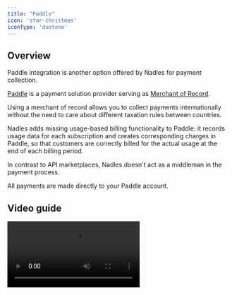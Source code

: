 ```yaml
---
title: "Paddle"
icon: 'star-christmas'
iconType: 'duotone'
---
```


## Overview

Paddle integration is another option offered by Nadles for payment collection.

[Paddle](https://paddle.com/) is a payment solution provider serving as [Merchant of Record](https://www.paddle.com/blog/what-is-merchant-of-record).

Using a merchant of record allows you to collect payments internationally without the need to care about different taxation rules between countries.

Nadles adds missing usage-based billing functionality to Paddle: it records usage data for each subscription and creates corresponding charges in Paddle, so that customers are correctly billed for the actual usage at the end of each billing period.

<Info>
In contrast to API marketplaces, Nadles doesn't act as a middleman in the payment process.

All payments are made directly to your Paddle account.
</Info>

## Video guide

<video controls className="w-full aspect-video" preload="metadata" src="https://app.nadles.com/static/docs/Quickstart%20%E2%80%94%20Paddle.mp4" />

## Prerequisites

* Active Paddle account
* [SaaS taxable category](https://www.paddle.com/help/start/intro-to-paddle/why-do-i-need-to-select-'taxable-categories'-for-my-products) approved for your account by Paddle
* Your own domain name [approved by Paddle](https://www.paddle.com/help/start/account-verification/what-is-domain-verification)
* If you're **NOT** using this domain for your user portal on Nadles, you also need an [overlay checkout page](#setting-up-checkout-page) set up on your own domain


## Setting up Paddle account

For Nadles to successfully manage your Paddle products and subscriptions, the following data is required:

* Your Paddle seller ID
* API key
* Webhook secret key

Nadles stores this information in encrypted form, you won't be able to see it again once it's saved.

Follow the steps below to obtain the necessary credentials.

### API key and seller ID
* On Nadles, navigate to **My User Portal → Payment integration**.
* Open Paddle in a new tab and navigate to **Developer tools → Authentication**.
* Copy your seller ID into the **Your Paddle vendor ID** field on Nadles.
* Click **Generate API Key**.
* Enter `Nadles` as key name.
* Copy the generated key into the **API key** field on Nadles.

### Webhook

* On Paddle, navigate to **Developer tools → Notifications**.
* Click **New destination**.
* Enter `Nadles` as description.
* Select **Notification type** `Webhook`.
* Copy the endpoint URL from the field **Your Paddle webhook URL** on Nadles into the **URL** field on Paddle.
* Check the **Select all events** checkbox.
* Click **Save destination**.
* After that, click **Edit destination** and copy the webhook signing secret into the **Webhook secret key** field on Nadles.
* Save the Paddle integration form on Nadles.

## Setting up payment page

Paddle requires you to set up a checkout page on your own domain where customers will enter payment details and finish the payment.

### In Nadles User Portal

If you enabled Nadles User Portal for your account and attached a custom domain to it,
you can use a pre-built payment page provided by Nadles.

* Make sure the custom domain that you attached to the user portal is approved in your Paddle account.
* On Paddle, navigate to **Developer tools → Authentication**.
* Click **Generate client-side token**.
* Enter `Nadles` as name.
* Click **Generate** and copy the generated token.
* Navigate to **Checkout → Checkout settings**.
* In the field **Default payment link** enter
  
  `https://<user-portal-domain>/consumer/checkout/paddle/<generated-client-side-token>`

* Done. Now Paddle will redirect your customers to the payment page provided by Nadles.
* Don't forget to customize the style of your Paddle checkout form to match the user portal. For that, navigate to **Checkout → Checkout settings → Inline**.

### On your website

If you aren't using Nadles User Portal or didn't attach a custom domain to it, you can create a payment page on your website.
Nadles will redirect your customers to this page for payment.

In order to accept payments via Paddle, you need to build an [overlay checkout page](https://developer.paddle.com/build/checkout/build-overlay-checkout) that [accepts Paddle transaction ID](https://developer.paddle.com/build/transactions/pass-transaction-checkout) and host it on your domain.

The overlay checkout page can be as simple as a single HTML page with a bit of JS code.

Let's say you own the domain name `myfirstapi.example` and plan to host the Paddle checkout page on `https://myfirstapi.example/paddle-checkout`

Follow the steps below to get your Paddle checkout up and running.

#### Domain verification

First, get `myfirstapi.example` approved by Paddle. [What is domain verification?
](https://www.paddle.com/help/start/account-verification/what-is-domain-verification)

#### Default payment link

Second, set up your [default payment link](https://developer.paddle.com/build/transactions/default-payment-link) on Paddle to:

`https://myfirstapi.example/paddle-checkout`

Nadles will redirect your customers to this page to make a payment.

Two query string parameters will be added to the URL:

1. `_ptxn` — a checkout transaction ID, added by Paddle. [Learn more.](https://developer.paddle.com/build/transactions/create-transaction)
2. `_px_success_url` — success URL, added by Nadles. Paddle will redirect the customer to this URL after the payment succeeds.


#### Paddle checkout page

Third, build the checkout page and host it on your website.

Feel free to use the following template and customize as needed:

```html
<!DOCTYPE html>
<html>
<body>

<script src="https://code.jquery.com/jquery-3.7.1.min.js" integrity="sha256-/JqT3SQfawRcv/BIHPThkBvs0OEvtFFmqPF/lYI/Cxo=" crossorigin="anonymous"></script>
<script src="https://cdn.paddle.com/paddle/v2/paddle.js"></script>

<script type="text/javascript">
  Paddle.Environment.set("sandbox"); // replace with "production" before going live
  Paddle.Setup({ 
    token: '7d279f61a3499fed520f7cd8c08' // replace with your client-side token
  });

  $(function() {
    var urlParams = new URLSearchParams(window.location.search);

    Paddle.Checkout.open({
          transactionId: urlParams.get('_ptxn'),
          settings: {
            theme: "light",
            locale: "en",
            successUrl: urlParams.get('_px_success_url')
        }
    });
  });
</script>

</body>
</html>
```

Now deploy the page on `https://myfirstapi.example/paddle-checkout` and you're good to go.

That's it. Paddle integration is set up and ready.
